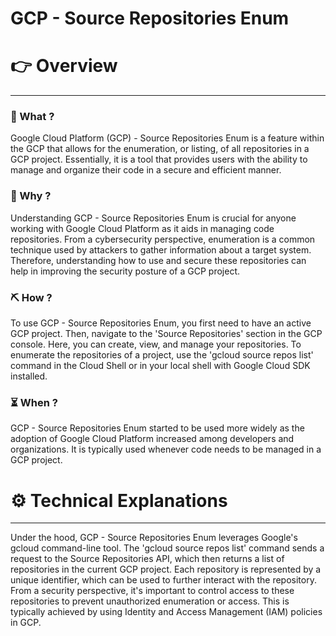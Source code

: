 # GCP - Source Repositories Enum


# 👉 Overview

---

### 👀 What ?

Google Cloud Platform (GCP) - Source Repositories Enum is a feature within the GCP that allows for the enumeration, or listing, of all repositories in a GCP project. Essentially, it is a tool that provides users with the ability to manage and organize their code in a secure and efficient manner.


### 🧐 Why ?

Understanding GCP - Source Repositories Enum is crucial for anyone working with Google Cloud Platform as it aids in managing code repositories. From a cybersecurity perspective, enumeration is a common technique used by attackers to gather information about a target system. Therefore, understanding how to use and secure these repositories can help in improving the security posture of a GCP project.


### ⛏️ How ?

To use GCP - Source Repositories Enum, you first need to have an active GCP project. Then, navigate to the 'Source Repositories' section in the GCP console. Here, you can create, view, and manage your repositories. To enumerate the repositories of a project, use the 'gcloud source repos list' command in the Cloud Shell or in your local shell with Google Cloud SDK installed.


### ⏳ When ?

GCP - Source Repositories Enum started to be used more widely as the adoption of Google Cloud Platform increased among developers and organizations. It is typically used whenever code needs to be managed in a GCP project.


# ⚙️ Technical Explanations

---

Under the hood, GCP - Source Repositories Enum leverages Google's gcloud command-line tool. The 'gcloud source repos list' command sends a request to the Source Repositories API, which then returns a list of repositories in the current GCP project. Each repository is represented by a unique identifier, which can be used to further interact with the repository. From a security perspective, it's important to control access to these repositories to prevent unauthorized enumeration or access. This is typically achieved by using Identity and Access Management (IAM) policies in GCP.
